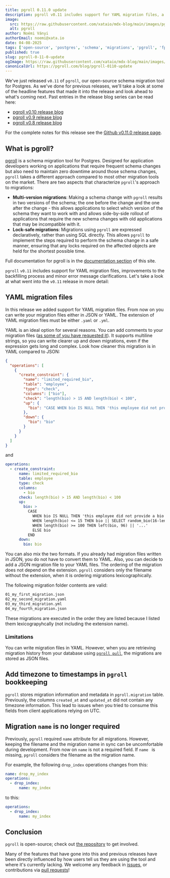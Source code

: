 ```yaml
---
title: pgroll 0.11.0 update
description: pgroll v0.11 includes support for YAML migration files, a fix for the bookkeeping of pgroll, and smaller usability improvements.
image:
  src: https://raw.githubusercontent.com/xataio/mdx-blog/main/images/pgroll-update-0-6-0@2x.jpg
  alt: pgroll
author: Noémi Ványi
authorEmail: noemi@xata.io
date: 04-08-2025
tags: ['open-source', 'postgres', 'schema', 'migrations', 'pgroll', 'fpSchemaMigrations', 'oss', 'yaml']
published: true
slug: pgroll-0-11-0-update
ogImage: https://raw.githubusercontent.com/xataio/mdx-blog/main/images/pgroll-update-0-6-0@2x.jpg
canonicalUrl: https://pgroll.com/blog/pgroll-0110-update
---
```


We've just released `v0.11` of `pgroll`, our open-source schema migration tool for Postgres. As we've done for previous releases, we'll take a look at some of the headline features that made it into the release and look ahead to what's coming next. Past entries in the release blog series can be read here:

- [pgroll v0.10 release blog](https://pgroll.com/blog/pgroll-10-update)
- [pgroll v0.9 release blog](https://pgroll.com/blog/pgroll-09-update)
- [pgroll v0.8 release blog](https://pgroll.com/blog/pgroll-080-update)

For the complete notes for this release see the [Github v0.11.0 release page](https://github.com/xataio/pgroll/releases/tag/v0.11.0).

## What is pgroll?

[pgroll](https://pgroll.com/) is a schema migration tool for Postgres. Designed for application developers working on applications that require frequent schema changes but also need to maintain zero downtime around those schema changes, `pgroll` takes a different approach compared to most other migration tools on the market. There are two aspects that characterize `pgroll`'s approach to migrations:

- **Multi-version migrations**: Making a schema change with `pgroll` results in two versions of the schema; the one before the change and the one after the change - this allows applications to select which version of the schema they want to work with and allows side-by-side rollout of applications that require the new schema changes with old applications that may be incompatible with it.
- **Lock-safe migrations**: Migrations using `pgroll` are expressed declaratively, rather than using SQL directly. This allows `pgroll` to implement the steps required to perform the schema change in a safe manner, ensuring that any locks required on the affected objects are held for the shortest possible time.

Full documentation for pgroll is in the [documentation section](https://pgroll.com/docs/latest/getting-started) of this site.

`pgroll` `v0.11` includes support for YAML migration files, improvements to the backfilling process and minor error message clarifications. Let's take a look at what went into the `v0.11` release in more detail:

## YAML migration files

In this release we added support for YAML migration files. From now on you can write your migration files either in JSON or YAML. The extension of YAML migration files must be either `.yaml` or `.yml`.

YAML is an ideal option for several reasons. You can add comments to your migration files ([as some of you have requested it](https://github.com/xataio/pgroll/issues/281)). It supports multiline strings, so you can write clearer up and down migrations, even if the expression gets long and complex. Look how cleaner this migration is in YAML compared to JSON:

```json
{
  "operations": [
    {
      "create_constraint": {
        "name": "limited_required_bio",
        "table": "employee",
        "type": "check",
        "columns": ["bio"],
        "check": "length(bio) > 15 AND length(bio) < 100",
        "up": {
          "bio": "CASE WHEN bio IS NULL THEN 'this employee did not provide a bio' WHEN length(bio) <= 15 THEN bio || SELECT random_bio(16-length(bio)) WHEN length(bio) >= 100 THEN left(bio, 96) || '...' ELSE bio END"
        },
        "down": {
          "bio": "bio"
        }
      }
    }
  ]
}
```

and

```yaml
operations:
  - create_constraint:
      name: limited_required_bio
      table: employee
      type: check
      columns:
        - bio
      check: length(bio) > 15 AND length(bio) < 100
      up:
        bio: >
          CASE
            WHEN bio IS NULL THEN 'this employee did not provide a bio'
            WHEN length(bio) <= 15 THEN bio || SELECT random_bio(16-length(bio))
            WHEN length(bio) >= 100 THEN left(bio, 96) || '...'
            ELSE bio
          END
      down:
        bio: bio
```

You can also mix the two formats. If you already had migration files written in JSON, you do not have to convert them to YAML. Also, you can decide to add a JSON migration file to your YAML files. The ordering of the migration does not depend on the extension. `pgroll` considers only the filename without the extension, when it is ordering migrations lexicographically.

The following migration folder contents are valid:

```sh
01_my_first_migration.json
02_my_second_migration.yaml
03_my_third_migration.yml
04_my_fourth_migration.json
```

These migrations are executed in the order they are listed because I listed them lexicograpyhcally (not including the extension name).

### Limitations

You can write migration files in YAML. However, when you are retrieving migration history from your database using [`pgroll pull`](https://pgroll.com/docs/latest/cli/pull), the migrations are stored as JSON files.

## Add timezone to timestamps in `pgroll` bookkeeping

`pgroll` stores migration information and metadata in `pgroll.migration` table. Previously, the columns `created_at` and `updated_at` did not contain any timezone information. This lead to issues when you tried to consume this fields from client applications relying on UTC.

## Migration `name` is no longer required

Previously, `pgroll` required `name` attribute for all migrations. However, keeping the filename and the migration name in sync can be uncomfortable during development. From now on `name` is not a required field. If `name ` is missing, `pgroll` considers the filename as the migration name.

For example, the following `drop_index` operations changes from this:

```yaml
name: drop_my_index
operations:
  - drop_index:
      name: my_index
```

to this:

```yaml
operations:
  - drop_index:
      name: my_index
```

## Conclusion

`pgroll` is open-source; check out [the repository](https://github.com/xataio/pgroll) to get involved.

Many of the features that have gone into this and previous releases have been directly influenced by how users tell us they are using the tool and where it's currently lacking. We welcome any feedback in [issues](https://github.com/xataio/pgroll/issues), or contributions via [pull requests](https://github.com/xataio/pgroll/pulls)!
